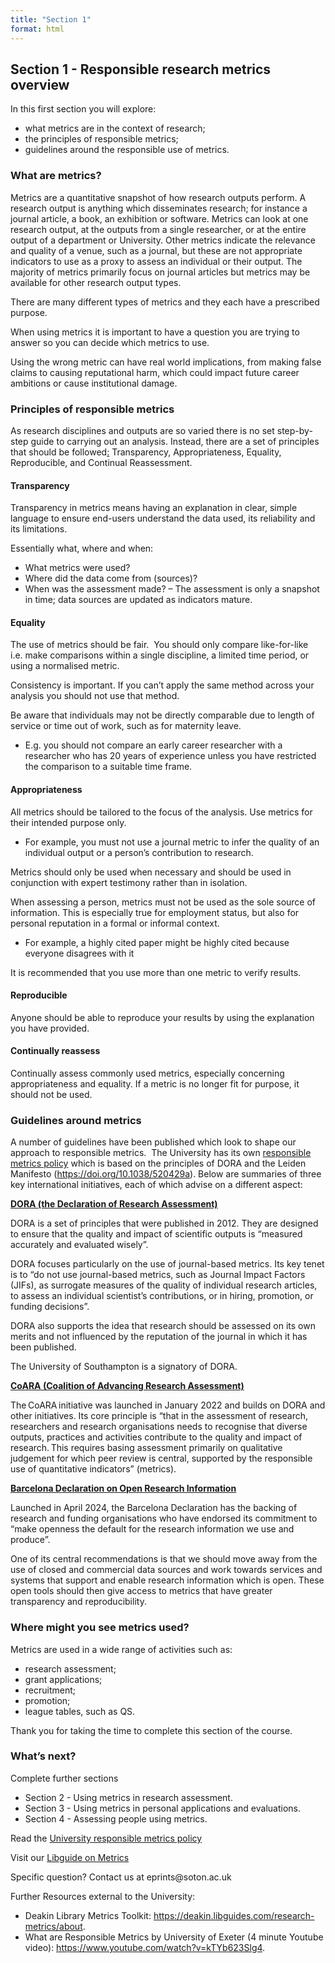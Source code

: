 ```yaml
---
title: "Section 1"
format: html
---
```


## Section 1 - Responsible research metrics overview

In this first section you will explore:

-   what metrics are in the context of research;
-   the principles of responsible metrics;
-   guidelines around the responsible use of metrics.

### **What are metrics?**

Metrics are a quantitative snapshot of how research outputs perform. A research output is anything which disseminates research; for instance a journal article, a book, an exhibition or software. Metrics can look at one research output, at the outputs from a single researcher, or at the entire output of a department or University. Other metrics indicate the relevance and quality of a venue, such as a journal, but these are not appropriate indicators to use as a proxy to assess an individual or their output. The majority of metrics primarily focus on journal articles but metrics may be available for other research output types.

There are many different types of metrics and they each have a prescribed purpose.

When using metrics it is important to have a question you are trying to answer so you can decide which metrics to use.

Using the wrong metric can have real world implications, from making false claims to causing reputational harm, which could impact future career ambitions or cause institutional damage.

### **Principles of responsible metrics**

As research disciplines and outputs are so varied there is no set step-by-step guide to carrying out an analysis. Instead, there are a set of principles that should be followed[:]{.underline} Transparency, Appropriateness, Equality, Reproducible, and Continual Reassessment.

#### **Transparency** 

Transparency in metrics means having an explanation in clear, simple language to ensure end-users understand the data used, its reliability and its limitations. 

Essentially what, where and when: 

-   What metrics were used? 
-   Where did the data come from (sources)? 
-   When was the assessment made? – The assessment is only a snapshot in time; data sources are updated as indicators mature. 

#### **Equality** 

The use of metrics should be fair.  You should only compare like-for-like i.e. make comparisons within a single discipline, a limited time period, or using a normalised metric.

Consistency is important. If you can't apply the same method across your analysis you should not use that method. 

Be aware that individuals may not be directly comparable due to length of service or time out of work, such as for maternity leave.

-   E.g. you should not compare an early career researcher with a researcher who has 20 years of experience unless you have restricted the comparison to a suitable time frame. 

#### **Appropriateness** 

All metrics should be tailored to the focus of the analysis. Use metrics for their intended purpose only.

-   For example, you must not use a journal metric to infer the quality of an individual output or a person’s contribution to research.

Metrics should only be used when necessary and should be used in conjunction with expert testimony rather than in isolation. 

When assessing a person, metrics must not be used as the sole source of information. This is especially true for employment status, but also for personal reputation in a formal or informal context. 

-   For example, a highly cited paper might be highly cited because everyone disagrees with it

It is recommended that you use more than one metric to verify results. 

#### **Reproducible** 

Anyone should be able to reproduce your results by using the explanation you have provided.

#### **Continually reassess** 

Continually assess commonly used metrics, especially concerning appropriateness and equality. If a metric is no longer fit for purpose, it should not be used. 

### **Guidelines around metrics**

A number of guidelines have been published which look to shape our approach to responsible metrics.  The University has its own [responsible metrics policy](https://www.southampton.ac.uk/about/governance/regulations-policies/policies/responsible-research-metrics){target="_blank"} which is based on the principles of DORA and the Leiden Manifesto (<https://doi.org/10.1038/520429a>). Below are summaries of three key international initiatives, each of which advise on a different aspect: 

[**DORA (the Declaration of Research Assessment)**](https://sfdora.org/read/){target="_blank"} 

DORA is a set of principles that were published in 2012. They are designed to ensure that the quality and impact of scientific outputs is “measured accurately and evaluated wisely”.

DORA focuses particularly on the use of journal-based metrics. Its key tenet is to “do not use journal-based metrics, such as Journal Impact Factors (JIFs), as surrogate measures of the quality of individual research articles, to assess an individual scientist’s contributions, or in hiring, promotion, or funding decisions”. 

DORA also supports the idea that research should be assessed on its own merits and not influenced by the reputation of the journal in which it has been published. 

The University of Southampton is a signatory of DORA.

[**CoARA (Coalition of Advancing Research Assessment)**](https://coara.eu/app/uploads/2022/09/2022_07_19_rra_agreement_final.pdf){target="_blank"} 

The CoARA initiative was launched in January 2022 and builds on DORA and other initiatives. Its core principle is "that in the assessment of research, researchers and research organisations needs to recognise that diverse outputs, practices and activities contribute to the quality and impact of research. This requires basing assessment primarily on qualitative judgement for which peer review is central, supported by the responsible use of quantitative indicators" (metrics). 

[**Barcelona Declaration on Open Research Information**](https://barcelona-declaration.org/){target="_blank"} 

Launched in April 2024, the Barcelona Declaration has the backing of research and funding organisations who have endorsed its commitment to “make openness the default for the research information we use and produce”. 

One of its central recommendations is that we should move away from the use of closed and commercial data sources and work towards services and systems that support and enable research information which is open. These open tools should then give access to metrics that have greater transparency and reproducibility. 

### **Where might you see metrics used?**

Metrics are used in a wide range of activities such as:

-   research assessment;
-   grant applications;
-   recruitment;
-   promotion;
-   league tables, such as QS.

Thank you for taking the time to complete this section of the course.

### **What’s next?**

Complete further sections

-   Section 2 - Using metrics in research assessment.
-   Section 3 - Using metrics in personal applications and evaluations.
-   Section 4 - Assessing people using metrics.

Read the [University responsible metrics policy](https://www.southampton.ac.uk/about/governance/regulations-policies/policies/responsible-research-metrics){target="_blank"}

Visit our [Libguide on Metrics](https://library.soton.ac.uk/bibliometrics){target="_blank"}

Specific question? Contact us at eprints\@soton.ac.uk

Further Resources external to the University:

-   Deakin Library Metrics Toolkit: [https://deakin.libguides.com/research-metrics/about](https://deakin.libguides.com/research-metrics/about){target="_blank"}.
-   What are Responsible Metrics by University of Exeter (4 minute Youtube video): [https://www.youtube.com/watch?v=kTYb623Slg4](https://www.youtube.com/watch?v=kTYb623Slg4){target="_blank"}.
